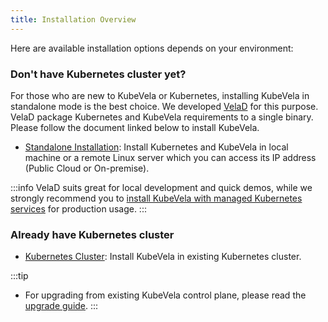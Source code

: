 ```yaml
---
title: Installation Overview
---
```


Here are available installation options depends on your environment:

### Don't have Kubernetes cluster yet?

For those who are new to KubeVela or Kubernetes, installing KubeVela in standalone mode is the best choice.
We developed [VelaD](https://github.com/kubevela/velad) for this purpose. VelaD package Kubernetes and KubeVela requirements to a single binary.
Please follow the document linked below to install KubeVela.

- [Standalone Installation](./installation/standalone): Install Kubernetes and KubeVela in local machine or a remote Linux server which you can access its IP address (Public Cloud or On-premise).

:::info
VelaD suits great for local development and quick demos, while we strongly recommend you to [install KubeVela with managed Kubernetes services](./installation/kubernetes) for production usage.
:::

### Already have Kubernetes cluster
- [Kubernetes Cluster](./installation/kubernetes): Install KubeVela in existing Kubernetes cluster.

:::tip
- For upgrading from existing KubeVela control plane, please read the [upgrade guide](./platform-engineers/advanced-install#upgrade).
:::
